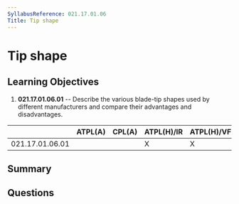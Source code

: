 ```yaml
---
SyllabusReference: 021.17.01.06
Title: Tip shape
---
```


# Tip shape

## Learning Objectives

1. **021.17.01.06.01** -- Describe the various blade-tip shapes used by different
   manufacturers and compare their advantages and disadvantages.

|                 | ATPL(A) | CPL(A) | ATPL(H)/IR | ATPL(H)/VFR | CPL(H) | IR  | CBIR(A) |
| --------------- | ------- | ------ | ---------- | ----------- | ------ | --- | ------- |
| 021.17.01.06.01 |         |        | X          | X           | X      |     |         |

## Summary

## Questions
